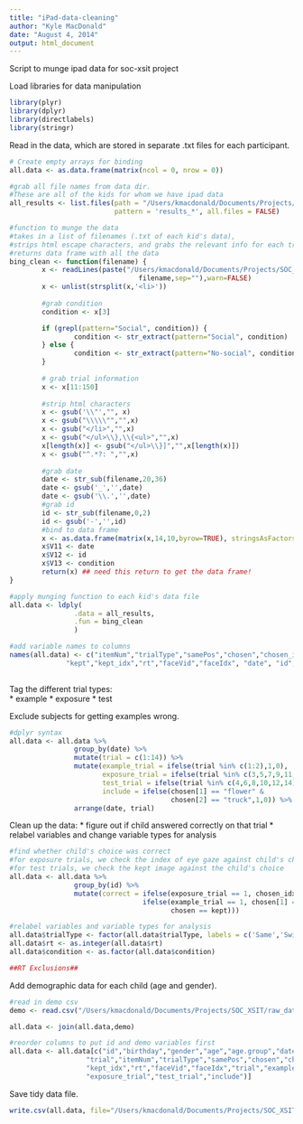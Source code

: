 ```yaml
---
title: "iPad-data-cleaning"
author: "Kyle MacDonald"
date: "August 4, 2014"
output: html_document
---
```


Script to munge ipad data for soc-xsit project

Load libraries for data manipulation

```r
library(plyr)
library(dplyr)
library(directlabels)
library(stringr)
```

Read in the data, which are stored in separate .txt files for each participant.

```r
# Create empty arrays for binding 
all.data <- as.data.frame(matrix(ncol = 0, nrow = 0))

#grab all file names from data dir. 
#These are all of the kids for whom we have ipad data
all_results <- list.files(path = "/Users/kmacdonald/Documents/Projects/SOC_XSIT/raw_data/child/",
                          pattern = 'results_*', all.files = FALSE)

#function to munge the data
#takes in a list of filenames (.txt of each kid's data), 
#strips html escape characters, and grabs the relevant info for each trial
#returns data frame with all the data
bing_clean <- function(filename) {
        x <- readLines(paste("/Users/kmacdonald/Documents/Projects/SOC_XSIT/raw_data/child/", 
                                filename,sep=""),warn=FALSE)
        x <- unlist(strsplit(x,'<li>'))
        
        #grab condition 
        condition <- x[3]

        if (grepl(pattern="Social", condition)) {
                condition <- str_extract(pattern="Social", condition)
        } else {
                condition <- str_extract(pattern="No-social", condition)
        }
                
        # grab trial information 
        x <- x[11:150]
        
        #strip html characters
        x <- gsub('\\"',"", x)
        x <- gsub("\\\\\"","",x)
        x <- gsub("</li>","",x)
        x <- gsub("</ul>\\},\\{<ul>","",x)
        x[length(x)] <- gsub("</ul>\\}]","",x[length(x)])
        x <- gsub("^.*?: ","",x)
        
        #grab date 
        date <- str_sub(filename,20,36)
        date <- gsub('_','',date)
        date <- gsub('\\.','',date)
        #grab id
        id <- str_sub(filename,0,2)
        id <- gsub('-','',id)
        #bind to data frame
        x <- as.data.frame(matrix(x,14,10,byrow=TRUE), stringsAsFactors=F)
        x$V11 <- date
        x$V12 <- id
        x$V13 <- condition
        return(x) ## need this return to get the data frame!
}

#apply munging function to each kid's data file
all.data <- ldply(
                .data = all_results,
                .fun = bing_clean
                )

#add variable names to columns
names(all.data) <- c("itemNum","trialType","samePos","chosen","chosen_idx",
              "kept","kept_idx","rt","faceVid","faceIdx", "date", "id", "condition")
 
```

Tag the different trial types:  
        * example 
        * exposure
        * test   

Exclude subjects for getting examples wrong.

```r
#dplyr syntax
all.data <- all.data %>% 
                group_by(date) %>%
                mutate(trial = c(1:14)) %>%
                mutate(example_trial = ifelse(trial %in% c(1:2),1,0),
                       exposure_trial = ifelse(trial %in% c(3,5,7,9,11,13),1,0),
                       test_trial = ifelse(trial %in% c(4,6,8,10,12,14),1,0),
                       include = ifelse(chosen[1] == "flower" & 
                                        chosen[2] == "truck",1,0)) %>%
                arrange(date, trial)

```

Clean up the data: 
* figure out if child answered correctly on that trial
* relabel variables and change variable types for analysis 

```r
#find whether child's choice was correct 
#for exposure trials, we check the index of eye gaze against child's choice
#for test trials, we check the kept image against the child's choice 
all.data <- all.data %>% 
                group_by(id) %>%
                mutate(correct = ifelse(exposure_trial == 1, chosen_idx == faceIdx, 
                                 ifelse(example_trial == 1, chosen[1] == "flower" & chosen[2] == "truck",
                                        chosen == kept))) 

#relabel variables and variable types for analysis
all.data$trialType <- factor(all.data$trialType, labels = c('Same','Switch'))
all.data$rt <- as.integer(all.data$rt)
all.data$condition <- as.factor(all.data$condition)

##RT Exclusions##
```

Add demographic data for each child (age and gender).

```r
#read in demo csv
demo <- read.csv("/Users/kmacdonald/Documents/Projects/SOC_XSIT/raw_data/child/soc-xsit-ipad-demo.csv")

all.data <- join(all.data,demo)

#reorder columns to put id and demo variables first
all.data <- all.data[c("id","birthday","gender","age","age.group","date", "condition", 
                   "trial","itemNum","trialType","samePos","chosen","chosen_idx","kept",
                   "kept_idx","rt","faceVid","faceIdx","trial","example_trial",
                   "exposure_trial","test_trial","include")]

```

Save tidy data file. 

```r
write.csv(all.data, file="/Users/kmacdonald/Documents/Projects/SOC_XSIT/processed_data/child/soc-xsit-ipad-alldata.csv")
```